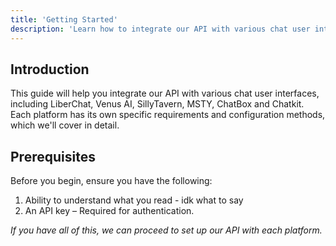 ```yaml
---
title: 'Getting Started'
description: 'Learn how to integrate our API with various chat user interfaces'
---
```


## Introduction
This guide will help you integrate our API with various chat user interfaces, including LiberChat, Venus AI, SillyTavern, MSTY, ChatBox and Chatkit. Each platform has its own specific requirements and configuration methods, which we'll cover in detail.

## Prerequisites
Before you begin, ensure you have the following:  
1. Ability to understand what you read - idk what to say
2. An API key – Required for authentication.

*If you have all of this, we can proceed to set up our API with each platform.*



